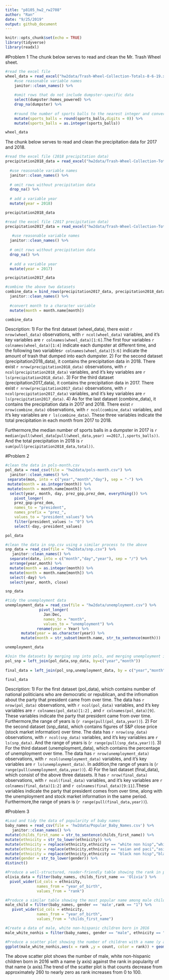 ```yaml
---
title: "p8105_hw2_rw2708"
author: "Ran"
date: "9/25/2019"
output: github_document
---
```


```r
knitr::opts_chunk$set(echo = TRUE)
library(tidyverse)
library(readxl)
```


#Problem 1
The chunk below serves to read and clean the Mr. Trash Wheel sheet.
```r
#read the excel file
wheel_data = read_excel("hw2data/Trash-Wheel-Collection-Totals-8-6-19.xlsx", skip = 1, sheet = 1) %>% 
    #use reasonable variable names
    janitor::clean_names() %>%
  
    #omit rows that do not include dumpster-specific data
    select(dumpster:homes_powered) %>%
    drop_na(dumpster) %>% 
    
    #round the number of sports balls to the nearest integer and converts the result to an integer variable
    mutate(sports_balls = round(sports_balls,digits = 0)) %>% 
    mutate(sports_balls = as.integer(sports_balls)) 

wheel_data

```


The chunk below serves to read and clean the precipitation data for 2017 and 2018.
```r
#read the excel file (2018 precipitation data)
precipitation2018_data = read_excel("hw2data/Trash-Wheel-Collection-Totals-8-6-19.xlsx",skip = 1, sheet = 5,range = "A2:B15") %>% 
  
  #use reasonable variable names
  janitor::clean_names() %>%
  
  # omit rows without precipitation data
  drop_na() %>% 
  
  # add a variable year 
  mutate(year = 2018)

precipitation2018_data

#read the excel file (2017 precipitation data)
precipitation2017_data = read_excel("hw2data/Trash-Wheel-Collection-Totals-8-6-19.xlsx",skip = 1, sheet = 6,range = "A2:B14") %>% 
  
   #use reasonable variable names
  janitor::clean_names() %>%
  
  # omit rows without precipitation data
  drop_na() %>% 
  
  # add a variable year 
  mutate(year = 2017)

precipitation2017_data

#combine the above two datasets
combine_data = bind_rows(precipitation2017_data, precipitation2018_data) %>% 
  janitor::clean_names() %>%
  
  #convert month to a character variable
  mutate(month = month.name[month])  

combine_data

```

Description: 1) For the first dataset (wheel_data), there exist `r nrow(wheel_data)` observations, with `r ncol(wheel_data)` variables, and it's key variables are `r colnames(wheel_data)[1:6]`.The first four variables `r colnames(wheel_data)[1:4]` indicate each dumpster at different time, and the following two variables`r colnames(wheel_data)[5:6]` indicate the amount of trash that dumped into each dumpster. 2) For the second dataset (precipitation2018_data), it contains the precipitation data in 2018. There exist `r nrow(precipitation2018_data)` observations, with `r ncol(precipitation2018_data)` variables, and it's key variables are `r ls(precipitation2018_data)`.
3) For the third dataset (precipitation2017_data), it contains the precipitation data in 2017. There exist `r nrow(precipitation2017_data)` observations, with `r ncol(precipitation2017_data)` variables, and it's key variables are `r ls(precipitation2017_data)`. 4) As for the last dataset (combine_data), it contains the precipitation data in 2017 and 2018. There exist `r nrow(combine_data)` observations, with `r ncol(combine_data)` variables, and it's key variables are `r ls(combine_data)`. These three variables indicate the total precipitation in each month from 2017 to 2018. 

Furthermore,the median number of sports balls in a dumpster in 2017 is `r median(pull(wheel_data[pull(wheel_data,year) ==2017,],sports_balls))`. And the total precipitation in 2018 is `r sum(pull(precipitation2018_data,total))`.


#Problem 2
```r
#clean the data in pols-month.csv
pol_data = read_csv(file = "hw2data/pols-month.csv") %>% 
  janitor::clean_names() %>%
 separate(mon, into = c("year","month","day"), sep = "-") %>%
 mutate(month = as.integer(month)) %>% 
 mutate(month = month.name[month]) %>% 
  select(year, month, day, prez_gop,prez_dem, everything()) %>%
    pivot_longer(
    prez_gop:prez_dem,
    names_to = "president", 
    names_prefix = "prez_",
    values_to = "president_values") %>% 
    filter(president_values != "0") %>% 
    select(-day,-president_values)

pol_data

#clean the data in snp.csv using a similar process to the above
snp_data = read_csv(file = "hw2data/snp.csv") %>%
   janitor::clean_names() %>%
  separate(date, into = c("month","day","year"), sep = "/") %>%
  arrange(year,month) %>% 
  mutate(month = as.integer(month)) %>% 
  mutate(month = month.name[month]) %>% 
  select(-day) %>% 
  select(year, month, close)

snp_data

#tidy the unemployment data
unemployment_data = read_csv(file = "hw2data/unemployment.csv") %>%
               pivot_longer(
                 Jan:Dec,
                 names_to = "month",
                 values_to = "unemployment") %>% 
              rename(year = Year) %>% 
       mutate(year = as.character(year)) %>% 
       mutate(month = str_subset(month.name, str_to_sentence(month)))

unemployment_data

#Join the datasets by merging snp into pols, and merging unemployment into the result.
pol_snp = left_join(pol_data,snp_data, by=c("year","month"))
 
final_data = left_join(pol_snp,unemployment_data, by = c("year","month"))

final_data

```

Description: 1) For the first dataset (pol_data), which contains number of national politicians who are democratic or republican, and the infromation about the party that president came from over time. The data has `r nrow(pol_data)` observations, with `r ncol(pol_data)` variables, and it's key variables are `r colnames(pol_data)[1:2]` , and `r colnames(pol_data)[9]`. These variables indicate the party that president came from over time. Furthermore,the range of years is (`r range(pull(pol_data,year))`). 2) For the second dataset (snp_data), which contains figures of S&P close price (stock market information) over time. The data has `r nrow(snp_data)` observations, with `r ncol(snp_data)` variables, and it's key variables are `r ls(snp_data)`. And the range of years is (`r range(pull(snp_data,year))`).  3) For the third dataset (unemployment_data), which contains the percentage of unemployment over time. The data has `r nrow(unemployment_data)` observations, with `r ncol(unemployment_data)` variables, and it's key variables are `r ls(unemployment_data)`. In addition,the range of years is (`r range(pull(unemployment_data,year))`). 4) For the last dataset (final_data), which consist of the above three datasets. It has `r nrow(final_data)` observations, with `r ncol(final_data)` variables, and it's key variables are `r colnames(final_data)[1:2]` and `r colnames(final_data)[9:11]`.These variables indicate the party that president comes from over time, along with the unemployment and stock market information in the same period. Furthermore,the range of years is (`r range(pull(final_data,year))`).


#Problem 3
```r
#Load and tidy the data of popularity of baby names
baby_names = read_csv(file = 'hw2data/Popular_Baby_Names.csv') %>% 
   janitor::clean_names() %>%
mutate(childs_first_name = str_to_sentence(childs_first_name)) %>% 
mutate(ethnicity = str_to_lower(ethnicity)) %>% 
mutate(ethnicity = replace(ethnicity,ethnicity == "white non hisp","white non hispanic")) %>% 
mutate(ethnicity = replace(ethnicity,ethnicity == "asian and paci","asian and pacific")) %>% 
mutate(ethnicity = replace(ethnicity,ethnicity == "black non hisp","black non hispanic")) %>% 
mutate(gender = str_to_lower(gender)) %>% 
distinct()

#Produce a well-structured, reader-friendly table showing the rank in popularity of the name “Olivia” as a female baby name over time
olivia_data = filter(baby_names, childs_first_name == 'Olivia') %>% 
  pivot_wider(id_cols = ethnicity,
              names_from = "year_of_birth",
              values_from = "rank") 

#Produce a similar table showing the most popular name among male children over time
male_child = filter(baby_names, gender == 'male',rank == "1") %>% 
   pivot_wider(id_cols = ethnicity,
              names_from = "year_of_birth",
              values_from = "childs_first_name") 

#Create a data of male, white non-hispanic children born in 2016
male_white_nonhis = filter(baby_names, gender == "male", ethnicity == "white non hispanic", year_of_birth == "2016")

#Produce a scatter plot showing the number of children with a name (y axis) against the rank in popularity of that name (x axis)
ggplot(male_white_nonhis,aes(x = rank ,y = count, color = rank)) + geom_point()


```

The above scatter plot shows the  number of male, white non-hispanic children born in 2016 with a name (y axis) against the rank in popularity of that name (x axis).The trend of the scatter plot is that counts decrease from approximately 260 to nearly zero as rank increases from 0 to 100.



